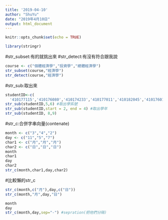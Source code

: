 ```yaml
---
title: '2019-04-10'
author: "ShuYu"
date: "2019年4月10日"
output: html_document
---
```


```r
knitr::opts_chunk$set(echo = TRUE)
```

```r
library(stringr)
```
#str_subset:有的就挑出來
#str_detect:有沒有符合跟我說
```r
course <- c("個體經濟學","投資學","總體經濟學")
str_subset(course,"經濟學")
str_detect(course,"經濟學")
```

#str_sub:取出來
```r
studentID<-c(
  '410177115','410176080','410174233','410177011','410182045','410176014')
str_sub(studentID,5,6) #取出學系號
str_sub(studentID,start = 2, end = 4) #取出學年
str_sub(studentID, 8,9)
```

#str_c:合併字串向量(contenate)
```r
month <- c("3","4","2")
day <- c("11","5","7")
char1 <- c("月","月","月")
char2 <- c("日","日","日")
month
char1
day 
char2
str_c(month,char1,day,char2)
```

#比較懶的str_c
```r
str_c(month,c("月"),day,c("日"))
str_c(month,"月",day,"日")
```

```r
month
day
str_c(month,day,sep="-") #sepration(把他們分隔)
```








